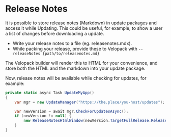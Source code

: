 # Release Notes

<AppliesTo all />
It is possible to store release notes (Markdown) in update packages and access it while Updating. This could be useful, for example, to show a user a list of changes before downloading a update.

- Write your release notes to a file (eg. releasenotes.mdx).
- While packing your release, provide these to Velopack with `--releaseNotes {path/to/releasenotes.md}`

The Velopack builder will render this to HTML for your convenience, and store both the HTML and the markdown into your update package.

Now, release notes will be available while checking for updates, for example:

```cs
private static async Task UpdateMyApp()
{
    var mgr = new UpdateManager("https://the.place/you-host/updates");

    var newVersion = await mgr.CheckForUpdatesAsync();
    if (newVersion != null) {
        new ReleaseNotesHtmlWindow(newVersion.TargetFullRelease.ReleaseNotesHtml).Show();
    }
}
```
